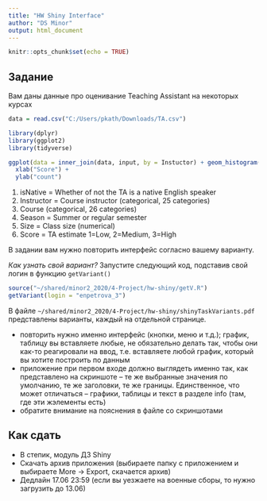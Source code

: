 ---
title: "HW Shiny Interface"
author: "DS Minor"
output: html_document
---

```{r setup, include=FALSE}
knitr::opts_chunk$set(echo = TRUE)
```

## Задание

Вам даны данные про оценивание Teaching Assistant на некоторых курсах

```{r}
data = read.csv("C:/Users/pkath/Downloads/TA.csv")
```


```{r}
library(dplyr)
library(ggplot2)
library(tidyverse)

ggplot(data = inner_join(data, input, by = Instuctor) + geom_histogram(aes(x = Score), stat="count") +
  xlab("Score") +
  ylab("count")
```

   1. isNative = Whether of not the TA is a native English speaker
   2. Instructor = Course instructor (categorical, 25 categories)
   3. Course (categorical, 26 categories)
   4. Season = Summer or regular semester
   5. Size = Class size (numerical)
   6. Score = TA estimate 1=Low, 2=Medium, 3=High
   
В задании вам нужно повторить интерфейс согласно вашему варианту. 

*Как узнать свой вариант?* Запустите следующий код, подставив свой логин в функцию `getVariant()`

```{r}
source("~/shared/minor2_2020/4-Project/hw-shiny/getV.R")
getVariant(login = "enpetrova_3")
```

В файле `~/shared/minor2_2020/4-Project/hw-shiny/shinyTaskVariants.pdf` представлены варианты, каждый на отдельной странице. 

* повторить нужно именно интерфейс (кнопки, меню и т.д.); график, таблицу вы вставляете любые, не обязательно делать так, чтобы они как-то реагировали на ввод, т.е. вставляете любой график, который вы хотите построить по данным
* приложение при первом входе должно выглядеть именно так, как представлено на скриншоте -- те же выбранные значения по умолчанию, те же заголовки, те же границы. Единственное, что может отличаться -- графики, таблицы и текст в разделе info (там, где эти жэлементы есть)
* обратите внимание на пояснения в файле со скриншотами



## Как сдать

* В степик, модуль ДЗ Shiny
* Скачать архив приложения (выбираете папку с приложением и выбираете More -> Export, скачается архив)
* Дедлайн 17.06 23:59 (если вы уезжаете на военные сборы, то нужно загрузить до 13.06)


